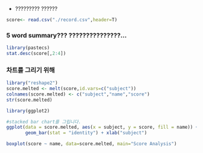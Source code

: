 

* ????????? ??????
```r
score<- read.csv("./record.csv",header=T)
```

### 5 word summary??? ???????????????...
```r
library(pastecs)
stat.desc(score[,2:4])
```


### 차트를 그리기 위해 
```r
library("reshape2")
score.melted <- melt(score,id.vars=c("subject"))
colnames(score.melted) <- c("subject","name","score")
str(score.melted)
```

```r
library(ggplot2)

#stacked bar chart를 그립니다.
ggplot(data = score.melted, aes(x = subject, y = score, fill = name)) + 
       geom_bar(stat = "identity") + xlab("subject") 

boxplot(score ~ name, data=score.melted, main="Score Analysis")
```


```r

```